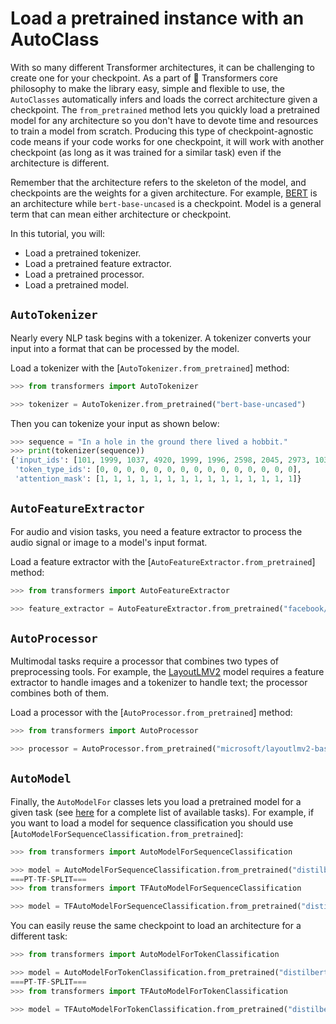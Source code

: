 <!--Copyright 2020 The HuggingFace Team. All rights reserved.

Licensed under the Apache License, Version 2.0 (the "License"); you may not use this file except in compliance with
the License. You may obtain a copy of the License at

http://www.apache.org/licenses/LICENSE-2.0

Unless required by applicable law or agreed to in writing, software distributed under the License is distributed on
an "AS IS" BASIS, WITHOUT WARRANTIES OR CONDITIONS OF ANY KIND, either express or implied. See the License for the
specific language governing permissions and limitations under the License.
-->

# Load a pretrained instance with an AutoClass

With so many different Transformer architectures, it can be challenging to create one for your checkpoint. As a part of 🤗 Transformers core philosophy to make the library easy, simple and flexible to use, the `AutoClasses` automatically infers and loads the correct architecture given a checkpoint. The `from_pretrained` method lets you quickly load a pretrained model for any architecture so you don't have to devote time and resources to train a model from scratch. Producing this type of checkpoint-agnostic code means if your code works for one checkpoint, it will work with another checkpoint (as long as it was trained for a similar task) even if the architecture is different.

<Tip>

Remember that the architecture refers to the skeleton of the model, and checkpoints are the weights for a given architecture. For example, [BERT](https://huggingface.co/bert-base-uncased) is an architecture while `bert-base-uncased` is a checkpoint. Model is a general term that can mean either architecture or checkpoint.

</Tip>

In this tutorial, you will:

* Load a pretrained tokenizer.
* Load a pretrained feature extractor.
* Load a pretrained processor.
* Load a pretrained model.

## `AutoTokenizer`

Nearly every NLP task begins with a tokenizer. A tokenizer converts your input into a format that can be processed by the model.

Load a tokenizer with the [`AutoTokenizer.from_pretrained`] method:

```py
>>> from transformers import AutoTokenizer

>>> tokenizer = AutoTokenizer.from_pretrained("bert-base-uncased")
```

Then you can tokenize your input as shown below:

```py
>>> sequence = "In a hole in the ground there lived a hobbit."
>>> print(tokenizer(sequence))
{'input_ids': [101, 1999, 1037, 4920, 1999, 1996, 2598, 2045, 2973, 1037, 7570, 10322, 4183, 1012, 102], 
 'token_type_ids': [0, 0, 0, 0, 0, 0, 0, 0, 0, 0, 0, 0, 0, 0, 0], 
 'attention_mask': [1, 1, 1, 1, 1, 1, 1, 1, 1, 1, 1, 1, 1, 1, 1]}
```

## `AutoFeatureExtractor`

For audio and vision tasks, you need a feature extractor to process the audio signal or image to a model's input format.

Load a feature extractor with the [`AutoFeatureExtractor.from_pretrained`] method:

```py
>>> from transformers import AutoFeatureExtractor

>>> feature_extractor = AutoFeatureExtractor.from_pretrained("facebook/wav2vec2-base-960h")
```

## `AutoProcessor`

Multimodal tasks require a processor that combines two types of preprocessing tools. For example, the [LayoutLMV2](model_doc/layoutlmv2) model requires a feature extractor to handle images and a tokenizer to handle text; the processor combines both of them.

Load a processor with the [`AutoProcessor.from_pretrained`] method:

```py
>>> from transformers import AutoProcessor

>>> processor = AutoProcessor.from_pretrained("microsoft/layoutlmv2-base-uncased")
```

## `AutoModel`

Finally, the `AutoModelFor` classes lets you load a pretrained model for a given task (see [here](model_doc/auto) for a complete list of available tasks). For example, if you want to load a model for sequence classification you should use [`AutoModelForSequenceClassification.from_pretrained`]:

```py
>>> from transformers import AutoModelForSequenceClassification

>>> model = AutoModelForSequenceClassification.from_pretrained("distilbert-base-uncased")
===PT-TF-SPLIT===
>>> from transformers import TFAutoModelForSequenceClassification

>>> model = TFAutoModelForSequenceClassification.from_pretrained("distilbert-base-uncased")
```

You can easily reuse the same checkpoint to load an architecture for a different task:

```py
>>> from transformers import AutoModelForTokenClassification

>>> model = AutoModelForTokenClassification.from_pretrained("distilbert-base-uncased")
===PT-TF-SPLIT===
>>> from transformers import TFAutoModelForTokenClassification

>>> model = TFAutoModelForTokenClassification.from_pretrained("distilbert-base-uncased")
```
